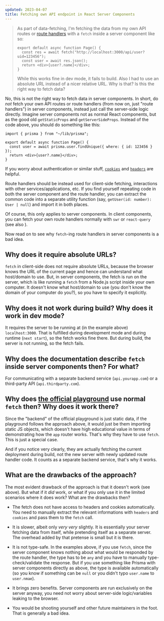 ```yaml
---
updated: 2023-04-07
title: Fetching own API endpoint in React Server Components
---
```


> As part of data-fetching, I'm fetching the data from my own API routes or
> [route handlers](https://beta.nextjs.org/docs/routing/route-handlers) with a `fetch` inside a
> server component like so:
>
> ```tsx
> export default async function Page() {
>   const res = await fetch("http://localhost:3000/api/user?uid=123456");
>   const user = await res.json();
>   return <div>{user?.name}</div>;
> }
> ```
>
> While this works fine in dev mode, it fails to build. Also I had to use an absolute URL instead of
> a nicer relative URL. Why is that? Is this the right way to fetch data?

No, this is not the right way to fetch data in server components. In short, do _not_ fetch your own
API routes or route handlers (from now on, just "route handlers") in server components, instead just
call the server-side logic directly. Imagine server components not as normal React components, but
as the good old `getStaticProps` and `getServerSideProps`. Instead of the code above, you should do
something like this:

```tsx
import { prisma } from "~/lib/prisma";

export default async function Page() {
  const user = await prisma.user.findUnique({ where: { id: 123456 } });
  return <div>{user?.name}</div>;
}
```

If you worry about authentication or similar stuff,
[`cookies`](https://beta.nextjs.org/docs/api-reference/cookies) and
[`headers`](https://beta.nextjs.org/docs/api-reference/headers) are helpful.

Route handlers should be instead used for client-side fetching, interactions with other
services/applications, etc. If you find yourself repeating code in both the server component and the
route handler, you can extract the common code into a separate utility function (say,
`getUser(id: number): User | null`) and import it in both places.

Of course, this only applies to server components. In client components, you can fetch your own
route handlers normally with `swr` or `react-query` (see also
<Question id="when-is-a-component-a-client-component-in-the-app-router" />).

Now read on to see why `fetch`-ing route handlers in server components is a bad idea.

## Why does it require absolute URLs?

`fetch` in client-side does not require absolute URLs, because the browser knows the URL of the
current page and hence can understand what host/domain to use. But, in server components, the fetch
is run on the server, which is like running a `fetch` from a Node.js script inside your own
computer. It doesn't know what host/domain to use (you don't know the domain of your computer do
you?), so you have to specify it explicitly.

## Why does it not work during build? Why does it work in dev mode?

It requires the server to be running at (in the example above) `localhost:3000`. That is fulfilled
during development mode and during runtime (`next start`), so the fetch works fine there. But during
build, the server is not running, so the fetch fails.

## Why does the documentation describe `fetch` inside server components then? For what?

For communicating with a separate backend service (`api.yourapp.com`) or a third-party API
(`api.thirdparty.com`).

## Why does [the official playground](https://github.com/vercel/app-playground) use normal `fetch` then? Why does it work there?

Since the "backend" of the official playground is just static data, if the playground follows the
approach above, it would just be them importing static JS objects, which doesn't have high
educational value in terms of demonstrating how the `app` router works. That's why they have to use
`fetch`. This is just a special case.

And if you notice very clearly, they are actually fetching the current deployment during build, not
the new server with newly updated route handler code. It counts as a separate backend service,
that's why it works.

## What are the drawbacks of the approach?

The most evident drawback of the approach is that it doesn't work (see above). But what if it _did_
work, or what if you only use it in the limited scenarios where it does work? What are the drawbacks
then?

- The fetch does not have access to headers and cookies automatically. You need to manually extract
  the relevant informations with `headers` and `cookies` and pass them to the `fetch` call.

- It is slower, albeit only _very very_ slightly. It is essentially your server fetching data from
  itself, while pretending itself as a separate server. The overhead added by that pretense is small
  but it is there.

- It is not type-safe. In the examples above, if you use `fetch`, since the server component knows
  nothing about what would be responded by the route handler, the type has to be `any` and you have
  to manually type-check/validate the response. But if you use something like Prisma with server
  components directly as above, the type is available automatically (so you know if something can be
  `null` or you didn't typo `user.name` to `user.nmae`).

- It brings zero benefits. Server components are run exclusively on the server anyway, you need not
  worry about server-side logic/variables leaking to the browser.

- You would be shooting yourself and other future maintainers in the foot. That is generally a bad
  idea.

